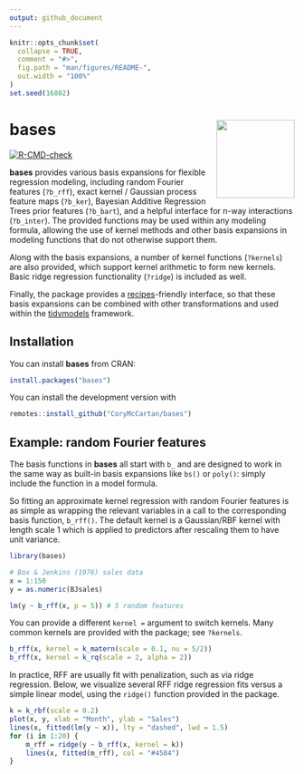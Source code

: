 ```yaml
---
output: github_document
---
```


<!-- README.md is generated from README.Rmd. Please edit that file -->

```r
knitr::opts_chunk$set(
  collapse = TRUE,
  comment = "#>",
  fig.path = "man/figures/README-",
  out.width = "100%"
)
set.seed(16802)
```

# **bases** <a href="https://corymccartan.com/bases/"><img src="man/figures/logo.png" align="right" height="138" /></a>

<!-- badges: start -->
[![R-CMD-check](https://github.com/CoryMcCartan/bases/actions/workflows/R-CMD-check.yaml/badge.svg)](https://github.com/CoryMcCartan/bases/actions/workflows/R-CMD-check.yaml)
<!-- badges: end -->

**bases** provides various basis expansions for flexible regression modeling,
including random Fourier features (`?b_rff`), exact kernel / Gaussian process
feature maps (`?b_ker`), Bayesian Additive Regression Trees prior features
(`?b_bart`), and a helpful interface for n-way interactions (`?b_inter`). The
provided functions may be used within any modeling formula, allowing the use of
kernel methods and other basis expansions in modeling functions that do not
otherwise support them.  

Along with the basis expansions, a number of kernel functions (`?kernels`)
are also provided, which support kernel arithmetic to form new kernels. Basic 
ridge regression functionality (`?ridge`) is included as well.

Finally, the package provides a
[recipes](https://recipes.tidymodels.org/)-friendly interface, so that these
basis expansions can be combined with other transformations and used within the
[tidymodels](https://www.tidymodels.org/) framework.

## Installation

You can install **bases** from CRAN:

``` r
install.packages("bases")
```

You can install the development version with 

```r
remotes::install_github("CoryMcCartan/bases")
```

## Example: random Fourier features

The basis functions in **bases** all start with `b_` and are designed to work in
the same way as built-in basis expansions like `bs()` or `poly()`: simply
include the function in a model formula.

So fitting an approximate kernel regression with random Fourier features is as simple as wrapping the relevant variables in a call to the corresponding basis function, `b_rff()`.
The default kernel is a Gaussian/RBF kernel with length scale 1 which is applied to predictors after rescaling them to have unit variance.

```r
library(bases)

# Box & Jenkins (1976) sales data
x = 1:150
y = as.numeric(BJsales) 

lm(y ~ b_rff(x, p = 5)) # 5 random features
```

You can provide a different `kernel = ` argument to switch kernels.
Many common kernels are provided with the package; see `?kernels`.

```r
b_rff(x, kernel = k_matern(scale = 0.1, nu = 5/2))
b_rff(x, kernel = k_rq(scale = 2, alpha = 2))
```

In practice, RFF are usually fit with penalization, such as via ridge regression.
Below, we visualize several RFF ridge regression fits versus a simple linear model, using the `ridge()` function provided in the package.
```r
k = k_rbf(scale = 0.2)
plot(x, y, xlab = "Month", ylab = "Sales")
lines(x, fitted(lm(y ~ x)), lty = "dashed", lwd = 1.5)
for (i in 1:20) {
    m_rff = ridge(y ~ b_rff(x, kernel = k))
    lines(x, fitted(m_rff), col = "#4584")
}
```
